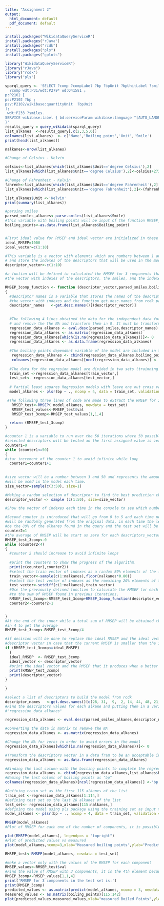 ```yaml
---
title: "Assignment 2"
output:
  html_document: default
  pdf_document: default
---
```


<!-- This is Assignment 2 for Scientific Programming course of Systems Biology master at Maastricht University  -->
<!-- The goal of this assignment is to create a regression model to predict the boiling point of different kinds of alkanes based on other properties.  -->
<!-- The first step will be using different libraries to build this model. This will be useful to make a query about the alkanes with "wikidataQueryServiceR" extract their features with rcdk, perform the regression model with "pls" and plot the results with "gplots". -->
<!-- The Wikidata Query Service R provides the opportunity to make queries via SPARQL in an R environment. Package "rcdk" allows usage of "CDK" for chemoinformatics which is a Java framework. Between many possibilities this tool facilitates the obtention of load molecules, molecular descriptors, 2d view structures, etc. "PLS" allows multivariable regression methods, Partial Least Squares Regression, Principal Component Regression, and Canonical Powered Partial Least Squares. -->


```r


install.packages("WikidataQueryServiceR")
install.packages("rJava")
install.packages("rcdk")
install.packages("pls")
install.packages("gplots")

library("WikidataQueryServiceR")
library("rJava")
library("rcdk")
library("pls")
```
 
<!-- The next step is to make a query to obtain all the alkanes from wikidata with their boiling points and their smiles in order to be able to extract the features using rcdk package later. The important data extracted from wikidata will be names, boiling points, units of boiling points and smiles.  Additional commands are made in order to obtain the units and to show the results in English. It is seen in the data that not all the units are the same. Only the important columns are considered and the number of alkanes is obtained for future calculations. Some of them are in Celsius, Fahrenheit or Kelvin. In the output of this chunk of code is possible to see the first six elements of the results  -->

```r

sparql_query <- 'SELECT ?comp ?compLabel ?bp ?bpUnit ?bpUnitLabel ?smiles WHERE {
  ?comp wdt:P31/wdt:P279* wd:Q41581 ;
p:P2102 [
ps:P2102 ?bp ;
psv:P2102/wikibase:quantityUnit  ?bpUnit
];
 wdt:P233 ?smiles.
SERVICE wikibase:label { bd:serviceParam wikibase:language "[AUTO_LANGUAGE],en". }
}'
results_query = query_wikidata(sparql_query)
list_alkanes  <-results_query[,c(2,3,5,6)]
colnames(list_alkanes)  <- c('Name','Boiling_point','Unit','Smile')
print(head(list_alkanes))

nalkanes<-nrow(list_alkanes)
```
<!-- To make the units homogenous, the alkanes in which boiling points were found in Celsius or Fahrenheit will be changed to Kelvin. Otherwise the results of the model might be invalid. All the boiling points of alkanes in Celsius will be put in the vector called Celsius, after that the units will be changed into Kelvin in the list of alkanes. The same process will be repeated with alkanes in Fahrenheit. -->
``` r
#Change of Celsius - Kelvin

celsius<-list_alkanes[which(list_alkanes$Unit=='degree Celsius'),2]
list_alkanes[which(list_alkanes$Unit=='degree Celsius'),2]<-celsius+273.15

#Change of Fahrenheit - Kelvin
fahrenh<-list_alkanes[which(list_alkanes$Unit=='degree Fahrenheit'),2]
list_alkanes[which(list_alkanes$Unit=='degree Fahrenheit'),2]<-(fahrenh - 32) * 5/9 + 273.15

list_alkanes$Unit <-'Kelvin'
print(summary(list_alkanes))
```
<!-- Now to build the model, the smiles will be parsed to be used in the rdck package to extract the rest of the features that will be used in the regression model later on. As well, a list of descriptors that will be used in the model will be obtained with their values for each one of the alkanes. Obtaining adequate descriptors for the regression model is essential to have high accuracy. To perform the selection of the best possible descriptors an algorithm was created to randomly select a random number of descriptors over each iteration and assess the model finding the average RMSEP for 3 components obtained feeding the model with 4 combinations of train sets and test sets as well randomly selected. Over 50 iterations of this calculation the descriptors, with the smaller average of RMSEP for the 4 test sets, was selected -->

<!-- The first part of this algorithm a function to define the RMSEP for 3 components taking as input the boiling points and the parsed smiles descriptors training and test vectors that contain indexes to select the respective variables and will be chosen randomly.  -->

```r

#parsing smiles
parsed_smiles_alkanes<-parse.smiles(list_alkanes$Smile)
#this variable with boiling points will be input of the function RMSEP_3comp_function
boiling_points<-as.data.frame(list_alkanes$Boiling_point)


#First ideal value for RMSEP and ideal vector are initialized in these two variables.
ideal_RMSEP=1000
ideal_vector=c(1:10)

#This variable is a vector with elements which are numbers between 1 and 50 (the amount of descriptors)
# and store the indexes of the descriptors that will be used in the model. 
descriptor_vector<-c(1:10)

#a funtion will be defined to calculated the RMSEP for 3 components that takes as input
#the vector with indexes of the descriptors, the smiles, and the indexes of the traning sets and test sets

RMSEP_3comp_function <- function (descriptor_vector,parsed_smiles,boiling_points,train_vector,test_vector)
{
  #descriptor names is a variable that stores the names of the descriptors use in the model and uses the 
  #the vector with indexes and the function get.desc.names from rcdk package to get them.
  descriptor_names   <-get.desc.names()[(descriptor_vector)]
  
  
  #The following 4 lines obtained the data for the independent data for regression model that comes from the descriptos
  # and remove the the NA and transform them in 0. It must be transform in a matrix in order to remove them.  
  regression_data_alkanes <- eval.desc(parsed_smiles,descriptor_names)
  regression_data_alkanes <- as.matrix(regression_data_alkanes)
  regression_data_alkanes[which(is.na(regression_data_alkanes))]<- 0
  regression_data_alkanes <- as.data.frame(regression_data_alkanes)
  
  #The boiling points dependent variable of the model are included in the data for the regresion model and the name is included.
   regression_data_alkanes <- cbind(regression_data_alkanes,boiling_points)
   colnames(regression_data_alkanes)[ncol(regression_data_alkanes)] <-'bp'
  
  #The data for the regresion model are divided in two sets (trainning and test)according to the indexes used as input for the funtion 
  train_set <-regression_data_alkanes[train_vector,]
  test_set<- regression_data_alkanes[test_vector,]
  
  # Partial least squares Regression models with leave one out cross validation for the trainning set.
  model_alkanes <- plsr(bp ~ ., ncomp = 4, data = train_set, validation = "LOO")

 #The following three lines of code are made to extract the RMSEP for 3 components in the test set
   RMSEP_test<-RMSEP( model_alkanes, newdata = test_set)
   RMSEP_test_values<-RMSEP_test$val
   RMSEP_test_3comp<-RMSEP_test_values[1,1,4]

  return (RMSEP_test_3comp)
}
```
<!-- After the function is defined will be easier to understand the code for the algorithm where each time a different set of descriptors will be applied among 4 training sets and its corresponding complementary test sets. Please consider that the algorithm in the next chunk requires several hours to be run however in the incoming chunks the results of this process are already available. Consequently, there is not mandatory to run this chunk in order to run the rest of the incoming chunks  -->

```r



#counter 1 is a variable to run over the 50 iterations where 50 possible combinations of randomly
#selected descriptors will be tested an the first assigned value is zero.
counter1=0
while (counter1<=50)
{
#star increment of the counter 1 to avoid infinite while loop
  counter1=counter1+1
  
  
#size vector will be a number between 3 and 50 and represents the amount of descriptors that
#will be used in the model each time.  
size_vector=sample(c(3:50), size=1)

#Making a random selection of descriptor to find the best prediction chosing as many descriptor as the number in size_vector
descriptor_vector <- sample (c(1:50), size=size_vector)

#Show the vector of indexes each time in the console to see which numbers are being tested each time

#Second counter is introduced that will go from 0 to 5 and each time new training and test data sets 
#will be randomly generated from the original data, in each time the length of the training set will
#be the 80% of the alkanes found in the query and the test set will be the remaining 20%.
counter2=1
#the average of RMSEP will be start as zero for each descriptors_vector iteration.
RMSEP_test_3comp<-0
while (counter2<4)
{
  #counter 2 should increase to avoid infinite loops
  
  #print the counters to show the progress of the algorithm.
  print(c(counter1,counter2))
  #select the train vector of indexes as a random 80% elements of the list of number of alkanes
  train_vector<-sample(c(1:nalkanes),floor(nalkanes*0.80))
  #select the test vector of indexes as the remaining 20% elements of the list of number of alkanes
  test_vector<-setdiff(c(1:nalkanes),train_vector)
  #Use the previously defined function to calculate the RMSEP for each descriptor vector and each training/test data sets and add this value
  #to the sum of RMSEP found in previous iterations.
  RMSEP_test_3comp<-RMSEP_test_3comp+RMSEP_3comp_function(descriptor_vector,parsed_smiles_alkanes,boiling_points,train_vector,test_vector)
  counter2<-counter2+1


}
#At the end of the inner while a total sum of RMSEP will be obtained that will be divided
#in 4 to get the average
RMSEP_test_3comp<-RMSEP_test_3comp/4

#if decision will be done to replace the ideal RMSEP and the ideal vector for the current RMSEP average and 
#descriptor vector in case that the current RMSEP is smaller than the ideal found so far.
if (RMSEP_test_3comp<=ideal_RMSEP)
  {
  ideal_RMSEP  <- RMSEP_test_3comp
  ideal_vector <- descriptor_vector
  #print the ideal vector and the RMSEP that it produces when a better result is achieved.
  print(RMSEP_test_3comp)
  print(descriptor_vector)
}

}
```

<!-- After finding the best combination of descriptors according to the algorithm to get the smallest RMSEP similar process will be repeated like inside the algorithm but with analysis of more details. Please note that the ideal combination of descriptors'indexes will be found in the variable ideal_vector. However as it is a random process and the algorithm can take several hours to run, for the rest of the code the ideal vector will be considered as c(28, 31,  9,  2, 14, 44, 48, 21, 11,  4). Nonetheless, if the code is run again, the results will be likely different but sill with small RMSEP. -->


```r
#select a list of descriptors to build the model from rcdk
descriptor_names   <-get.desc.names()[c(28, 31,  9,  2, 14, 44, 48, 21, 11,  4)]
#Find the descriptors values for each alkane and putting them in a variable called
#"regression_data_alkanes"

regression_data_alkanes <- eval.desc(parsed_smiles_alkanes,descriptor_names)

#Converting the data in matrix to remove the NA
regression_data_alkanes <- as.matrix(regression_data_alkanes)

#Change the NA for zeros in order to avoid errors in the model
regression_data_alkanes[which(is.na(regression_data_alkanes))]<- 0

#Transform the descriptors vector in a data fram to be an acceptable input for the model.
regression_data_alkanes <- as.data.frame(regression_data_alkanes)

#Binding the last column with the boiling points to complete the regression data with the values that will be predicted
regression_data_alkanes <- cbind(regression_data_alkanes,list_alkanes$Boiling_point)
#Naming the last column of boiling points as "bp"
colnames(regression_data_alkanes)[ncol(regression_data_alkanes)] <-'bp'

```
<!-- Now that the data frame with all the dependent and independent variables is ready, the regression model can be made based on this data. First, a train and data set should be selected. -->>
```r
#Defining train set as the first 115 alkanes of the list
train_set <-regression_data_alkanes[1:114,]
#Defining test set as the last 28 alkanes of the list
test_set<- regression_data_alkanes[115:nalkanes,]
#defining the model using pls package using the training set as input the validation is done with the technic Leave-one-Out.
model_alkanes <- plsr(bp ~ ., ncomp = 4, data = train_set, validation = "LOO")
```

<!-- Next, having the model is possible to make the first plots in order to undertand how the RMSEP decreases with the increase of components. -->
```r
RMSEP(model_alkanes)
#Plot of RMSEP for each one of the number of components, it is possible to see how with 3 components the RMSEP reduced significatly.

plot(RMSEP(model_alkanes), legendpos = "topright")
#Plot of predicted values vs measured
plot(model_alkanes,ncomp=3,xlab="Measured boiling points",ylab="Predicted boiling boints", main="Prediction vs Plot Trainnig set and 3 components",line=TRUE,asp=1)
```
<!-- In this point with the model build is time to show the results for the test data -->
```r

RMSEP_test<-RMSEP(model_alkanes, newdata = test_set)

#make a vector only with the values of the RMSEP for each component
RMSEP_values<-RMSEP_test$val
#Find the value of RMSEP with 3 components, it is the 4th element because the first is the intercept.
RMSEP_3comp<-RMSEP_values[1,1,4]
print('RMSEP for 3 components in the test set is:')
print(RMSEP_3comp)
predicted_values <- as.matrix(predict(model_alkanes, ncomp = 3, newdata = test_set)[,1,1])
measured_values <- as.matrix(boiling_points)[115:142]
plot(predicted_values,measured_values,xlab="measured Boiled Points",ylab="Predicted Boiled Points", main="Prediction vs Plot Test set 3 components",lwd=1,asp=1,pch=16,col="blue", cex=1.5,cex.main=1.2,col.main="red")




```

